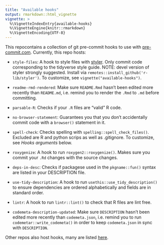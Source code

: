 ```yaml
---
title: "Available hooks"
output: rmarkdown::html_vignette
vignette: >
  %\VignetteIndexEntry{available-hooks}
  %\VignetteEngine{knitr::rmarkdown}
  %\VignetteEncoding{UTF-8}
---
```


This repocontains a collection of git pre-commit hooks to use with
[pre-commit.com](https://pre-commit.com). Currently, this repo hosts:

* `style-files`: A hook to style files with [styler](https://styler.r-lib.org).
  Only commit code corresponding to the tidyverse style guide. NOTE: devel
  version of styler strongly suggested. Install via
  `remotes::install_github('r-lib/styler')`. To customize, see 
  `vignette("available-hooks")`.

* `readme-rmd-rendered`: Make sure `README.Rmd` hasn't been edited more recently
  than `README.md`, i.e. remind you to render the `.Rmd` to `.md` before
  committing.

* `parsable-R`: Checks if your `.R` files are "valid" R code.

* `no-browser-statement`: Guarantees you that you don't accidentally commit code
  with a `browser()` statement in it.

* `spell-check`: Checks spelling with `spelling::spell_check_files()`. Excluded
  are R and python scrips as well as .gitignore. To customize, see *Hooks
  arguments* below.

* `roxygenize`: A hook to run `roxygen2::roxygenize()`. Makes sure you commit
  your `.Rd` changes with the source changes.

* `deps-in-desc`: Checks if packagese used in the `pkgname::fun()` syntax are
  listed in your DESCRIPTION file.

* `use-tidy-description`: A hook to run `usethis::use_tidy_description()` to
  ensure dependencies are ordered alphabetically and fields are in standard
  order.

* `lintr`: A hook to run `lintr::lint()` to check that R files are lint free.

* `codemeta-description-updated`: Make sure `DESCRIPTION` hasn't been edited more recently
  than `codemeta.json`, i.e. remind you to run `codemetar::write_codemeta()` in order to keep `codemeta.json` in sync with `DESCRIPTION`.

Other repos also host hooks, many are listed
[here](https://pre-commit.com/hooks.html).

